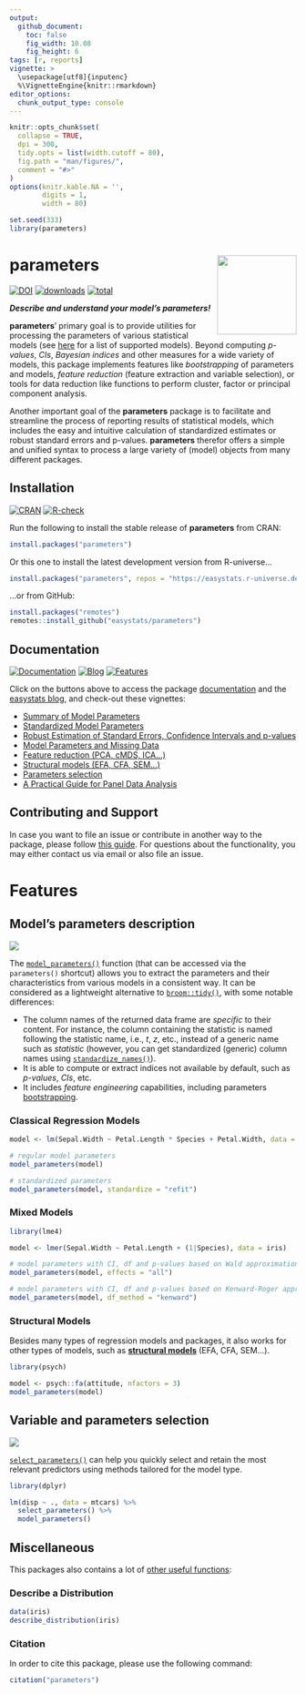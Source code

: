 ```yaml
---
output: 
  github_document:
    toc: false
    fig_width: 10.08
    fig_height: 6
tags: [r, reports]
vignette: >
  \usepackage[utf8]{inputenc}
  %\VignetteEngine{knitr::rmarkdown}
editor_options: 
  chunk_output_type: console
---
```


```r
knitr::opts_chunk$set(
  collapse = TRUE,
  dpi = 300,
  tidy.opts = list(width.cutoff = 80),
  fig.path = "man/figures/",
  comment = "#>"
)
options(knitr.kable.NA = '',
        digits = 1,
        width = 80)

set.seed(333)
library(parameters)
```

# parameters <img src='man/figures/logo.png' align="right" height="139" />

[![DOI](https://joss.theoj.org/papers/10.21105/joss.02445/status.svg)](https://doi.org/10.21105/joss.02445)
[![downloads](http://cranlogs.r-pkg.org/badges/parameters)](https://cran.r-project.org/package=parameters)
[![total](https://cranlogs.r-pkg.org/badges/grand-total/parameters)](https://cranlogs.r-pkg.org/) 

***Describe and understand your model's parameters!***

**parameters**' primary goal is to provide utilities for processing the parameters of various statistical models (see [here](https://easystats.github.io/insight/) for a list of supported models). Beyond computing *p-values*, *CIs*, *Bayesian indices* and other measures for a wide variety of models, this package implements features like *bootstrapping* of parameters and models, *feature reduction* (feature extraction and variable selection), or tools for data reduction like functions to perform cluster, factor or principal component analysis.

Another important goal of the **parameters** package is to facilitate and streamline the process of reporting results of statistical models, which includes the easy and intuitive calculation of standardized estimates or robust standard errors and p-values. **parameters** therefor offers a simple and unified syntax to process a large variety of (model) objects from many different packages.

## Installation

[![CRAN](http://www.r-pkg.org/badges/version/parameters)](https://cran.r-project.org/package=parameters)
[![R-check](https://github.com/easystats/parameters/workflows/R-check/badge.svg?branch=main)](https://github.com/easystats/parameters/actions)

Run the following to install the stable release of **parameters** from CRAN:

```r
install.packages("parameters")
```

Or this one to install the latest development version from R-universe...

```r
install.packages("parameters", repos = "https://easystats.r-universe.dev")
```

...or from GitHub:

```r
install.packages("remotes")
remotes::install_github("easystats/parameters")
```

## Documentation

[![Documentation](https://img.shields.io/badge/documentation-parameters-orange.svg?colorB=E91E63)](https://easystats.github.io/parameters/)
[![Blog](https://img.shields.io/badge/blog-easystats-orange.svg?colorB=FF9800)](https://easystats.github.io/blog/posts/)
[![Features](https://img.shields.io/badge/features-parameters-orange.svg?colorB=2196F3)](https://easystats.github.io/parameters/reference/index.html) 

Click on the buttons above to access the package [documentation](https://easystats.github.io/parameters/) and the [easystats blog](https://easystats.github.io/blog/posts/), and check-out these vignettes:

- [Summary of Model Parameters](https://easystats.github.io/parameters/articles/model_parameters.html)
- [Standardized Model Parameters](https://easystats.github.io/parameters/articles/model_parameters_standardized.html)
- [Robust Estimation of Standard Errors, Confidence Intervals and p-values](https://easystats.github.io/parameters/articles/model_parameters_robust.html)
- [Model Parameters and Missing Data](https://easystats.github.io/parameters/articles/model_parameters_mice.html)
- [Feature reduction (PCA, cMDS, ICA...)](https://easystats.github.io/parameters/articles/parameters_reduction.html)
- [Structural models (EFA, CFA, SEM...)](https://easystats.github.io/parameters/articles/efa_cfa.html)
- [Parameters selection](https://easystats.github.io/parameters/articles/parameters_selection.html)
- [A Practical Guide for Panel Data Analysis](https://easystats.github.io/parameters/articles/demean.html)

## Contributing and Support

In case you want to file an issue or contribute in another way to the package, please follow [this guide](https://github.com/easystats/parameters/blob/master/.github/CONTRIBUTING.md). For questions about the functionality, you may either contact us via email or also file an issue.


# Features
 
## Model's parameters description

<p><img src='man/figures/figure1.png' align="center" /></p>

The [`model_parameters()`](https://easystats.github.io/parameters/articles/model_parameters.html) function (that can be accessed via the `parameters()` shortcut) allows you to extract the parameters and their characteristics from various models in a consistent way. It can be considered as a lightweight alternative to [`broom::tidy()`](https://github.com/tidymodels/broom), with some notable differences: 

- The column names of the returned data frame are *specific* to their content. For instance, the column containing the statistic is named following the statistic name, i.e., *t*, *z*, etc., instead of a generic name such as *statistic* (however, you can get standardized (generic) column names using [`standardize_names()`](https://easystats.github.io/insight/reference/standardize_names.html)).
- It is able to compute or extract indices not available by default, such as *p-values*, *CIs*, etc.
- It includes *feature engineering* capabilities, including parameters [bootstrapping](https://easystats.github.io/parameters/reference/bootstrap_parameters.html).


### Classical Regression Models

```r
model <- lm(Sepal.Width ~ Petal.Length * Species + Petal.Width, data = iris)

# regular model parameters
model_parameters(model)

# standardized parameters
model_parameters(model, standardize = "refit")
```

### Mixed Models

```r
library(lme4)

model <- lmer(Sepal.Width ~ Petal.Length + (1|Species), data = iris)

# model parameters with CI, df and p-values based on Wald approximation
model_parameters(model, effects = "all")

# model parameters with CI, df and p-values based on Kenward-Roger approximation
model_parameters(model, df_method = "kenward")
```

### Structural Models

Besides many types of regression models and packages, it also works for other types of models, such as [**structural models**](https://easystats.github.io/parameters/articles/efa_cfa.html) (EFA, CFA, SEM...).

```r
library(psych)

model <- psych::fa(attitude, nfactors = 3)
model_parameters(model)
```



## Variable and parameters selection

<p><img src='man/figures/figure2.png' align="center" /></p>
 
[`select_parameters()`](https://easystats.github.io/parameters/articles/parameters_selection.html) can help you quickly select and retain the most relevant predictors using methods tailored for the model type.

```r
library(dplyr)

lm(disp ~ ., data = mtcars) %>% 
  select_parameters() %>% 
  model_parameters()
```

## Miscellaneous

This packages also contains a lot of [other useful functions](https://easystats.github.io/parameters/reference/index.html):

### Describe a Distribution

```r
data(iris)
describe_distribution(iris)
```

### Citation

In order to cite this package, please use the following command:

```r
citation("parameters")
```